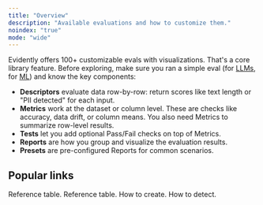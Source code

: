 ```yaml
---
title: "Overview"
description: "Available evaluations and how to customize them."
noindex: "true"
mode: "wide"
---
```


Evidently offers 100+ customizable evals with visualizations. That's a core library feature. Before exploring, make sure you ran a simple eval (for [LLMs](../quickstart_llm), for [ML](../quickstart_ml)) and know the key components:
* **Descriptors** evaluate data row-by-row: return scores like text length or "PII detected" for each input.
* **Metrics** work at the dataset or column level. These are checks like accuracy, data drift, or column means. You also need Metrics to summarize row-level results.
* **Tests** let you add optional Pass/Fail checks on top of Metrics.
* **Reports** are how you group and visualize the evaluation results. 
* **Presets** are pre-configured Reports for common scenarios.

## Popular links

<CardGroup cols={4}>
  <Card title="All Descriptors" icon="table-list" href="all_descriptors">
    Reference table.
  </Card>

  <Card title="All Metrics" icon="chart-simple" href="all_metrics">
    Reference table.
  </Card>

  <Card title="LLM judges" icon="sparkles" href="customize_llm_judge">
    How to create.
  </Card>

  <Card title="Data Drift" icon="sparkles" href="explainer_data_drift">
    How to detect.
  </Card>
</CardGroup>
